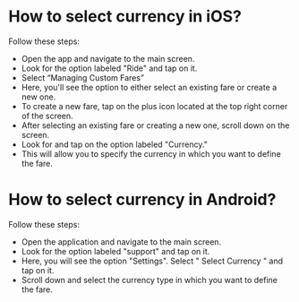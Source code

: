 # How to select currency in iOS?

Follow these steps:

* Open the app and navigate to the main screen.
* Look for the option labeled "Ride" and tap on it.
* Select “Managing Custom Fares”
* Here, you'll see the option to either select an existing fare or create a new one.
* To create a new fare, tap on the plus icon located at the top right corner of the screen.
* After selecting an existing fare or creating a new one, scroll down on the screen.
* Look for and tap on the option labeled "Currency."
* This will allow you to specify the currency in which you want to define the fare.

# How to select currency  in Android?

Follow these steps:

* Open the application and navigate to the main screen.
* Look for the option labeled "support" and tap on it.
* Here, you will see the option "Settings". Select " Select Currency " and tap on it.
* Scroll down and select the currency type in which you want to define the fare.

